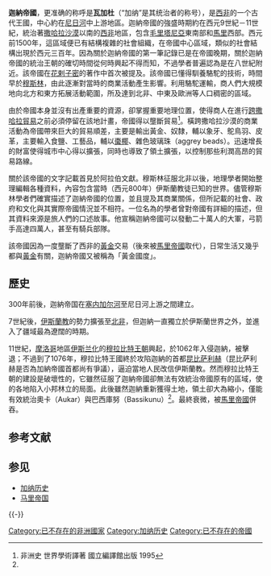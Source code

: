 {{Expand English|Ghana Empire}}
{{Infobox former country
|native_name = Wagadou
|conventional_long_name = 迦納帝國<br>瓦加杜
|common_name = The Ancient Ghana Empire
|continent   = Africa
|region      = West Africa
|era         = 中世纪
|status      = 
|event_start = 
|year_start  = {{circa}}700年
|event1      = 
|date_event1 = 
|event_end   = 
|year_end    = {{circa}}1240年
|date_end    = 
|p1          = Djenné-Djenno    
|flag_p1     = 
|s1          = 馬利帝國
|image_flag  = 
|flag_type   = 
|image_coat  = 
|image_map   = Ghana empire map.png
|image_map_caption = 迦納帝国最盛时期的版图
|capital           = {{tsl|en|Koumbi Saleh|昆比萨利赫}}
|common_languages  = {{tsl|en|Soninke language||Soninke}}, [[Malinke_languages|Malinke]], [[曼德語族|曼德語族]]
|religion          = {{tsl|en|African traditional religion||非洲传统宗教}}, [[伊斯兰教|伊斯兰教]]
|government_type   = 君主制
|leader1           = {{tsl|en|Kaya Magan Cissé||Kaya Magan Cissé}}
|year_leader1      = 700年
|leader2           = [[Majan_Dyabe_Cisse|Majan Dyabe Cisse]]
|year_leader2      = 8世纪90年代
|leader3           = {{tsl|en|Ghana Bassi||Ghana Bassi}}
|year_leader3      = 1040–1062
|leader4           = [[Soumaba_Cisse|Soumaba Cisse]]
|year_leader4      = 1203–1235
|title_leader      = [[迦納帝國|迦納帝國]]
|legislature       = 
|stat_year1   = 约1067
|stat_area1   = 1600
|today = {{plainlist|
*{{flag|Mali}}
*{{flag|Mauritania}}
*{{flag|Senegal}}}}
}}
'''迦納帝國'''，更准确的称呼是'''瓦加杜'''（“加纳”是其统治者的称号），是[[西非|西非]]的一个古代王國，中心約在[[尼日河|尼日河]]中上游地區。迦納帝國的強盛時期約在西元9世紀－11世紀，統治著[[撒哈拉沙漠|撒哈拉沙漠]]以南的[[西非|西非]]地區，包含[[毛里塔尼亞|毛里塔尼亞]]東南部和[[馬里|馬里]]西部。西元前1500年，這區域便已有結構複雜的社會組織，在帝國中心區域，類似的社會結構出現於西元三百年。因為關於迦納帝國的第一筆記錄已是在帝國晚期，關於迦納帝國的統治王朝的確切時間從何時興起不得而知，不過學者普遍認為是在八世紀附近。該帝國在[[花剌子密|花剌子密]]的著作中首次被提及。該帝國已懂得馴養駱駝的技術，時間早於[[穆斯林|穆斯林]]，由此逐漸對當時的商業活動產生影響。利用駱駝運輸，商人們大規模地向北方和東方拓展活動範圍，所及達到北非、中東及歐洲等人口稠密的區域。

由於帝國本身並沒有出產重要的資源，卻掌握重要地理位置，使得商人在進行[[跨撒哈拉貿易|跨撒哈拉貿易]]之前必須停留在該地計畫，帝國得以壟斷貿易<ref name="#1">非洲史 世界學術譯著 國立編譯館出版 1995</ref>。橫跨撒哈拉沙漠的商業活動為帝國帶來巨大的貿易順差，主要是輸出黃金、奴隸，輔以象牙、鴕鳥羽、皮革，主要輸入食鹽、工藝品，輔以[[棗椰|棗椰]]、雜色玻璃珠（aggrey beads）。迅速增長的財富使得城市中心得以擴張，同時也導致了領土擴張，以控制那些利潤高昂的貿易路線。

關於該帝國的文字記載首見於阿拉伯文獻。穆斯林征服北非以後，地理學者開始整理編輯各種資料，內容包含當時（西元800年）伊斯蘭教徒已知的世界。儘管穆斯林學者們確實描述了迦納帝國的位置，並且提及其商業關係，但所記載的社會、政府和文化與其實際帝國情況並不相符。一位名為{{tsl|en|Al-Bakri||Al-Bakri}}的學者曾對帝國有詳細的描述，但其資料來源是旅人們的口述故事。他宣稱迦納帝國可以發動二十萬人的大軍，弓箭手高達四萬人，甚至有騎兵部隊。

該帝國因為一度壟斷了西非的[[黃金|黃金]]交易（後來被[[馬里帝國|馬里帝國]]取代），日常生活又幾乎都與[[黃金|黃金]]有關，迦納帝國又被稱為「黃金國度」。

== 歷史 ==
300年前後，迦納帝国在[[塞内加尔河|塞内加尔河]]至尼日河上游之間建立。

7世紀後，[[伊斯蘭教|伊斯蘭教]]的勢力擴張至[[北非|北非]]，但迦納一直獨立於伊斯蘭世界之外，並進入了疆域最為遼闊的時期。

11世紀，[[摩洛哥|摩洛哥]]地區[[伊斯兰化|伊斯兰化]]的[[穆拉比特王朝|穆拉比特王朝]]興起，於1062年入侵迦納，被擊退；不過到了1076年，穆拉比特王國終於攻陷迦納的首都[[昆比萨利赫|昆比萨利赫]]（昆比萨利赫是否為加納帝國首都尚有爭議），逼迫當地人民改信伊斯蘭教。然而穆拉比特王朝的建設是破壞性的，它雖然征服了迦納帝國卻無法有效統治帝國原有的區域，使的各地陷入小邦林立的局面。此後雖然迦納重新獲得土地，領土卻大為縮小，僅能有效統治奧卡（Aukar）與巴西庫努（Bassikunu）<ref name="#1"/>。最終衰微，被[[馬里帝國|馬里帝國]]併吞。

== 参考文献 ==
{{Reflist}}

== 参见 ==
{{Portal box|非洲|历史}}
* [[加纳历史|加纳历史]]
* [[马里帝国|马里帝国]]

{{-}}
{{馬利主題}}
{{帝国}}

[[Category:已不存在的非洲國家|Category:已不存在的非洲國家]]
[[Category:加纳历史|Category:加纳历史]]
[[Category:已不存在的帝國|Category:已不存在的帝國]]
